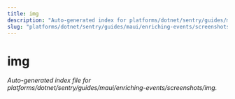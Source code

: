 ```yaml
---
title: img
description: "Auto-generated index for platforms/dotnet/sentry/guides/maui/enriching-events/screenshots/img"
slug: "platforms/dotnet/sentry/guides/maui/enriching-events/screenshots/img"
---
```


# img

_Auto-generated index file for platforms/dotnet/sentry/guides/maui/enriching-events/screenshots/img._
